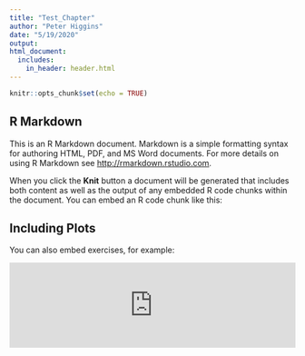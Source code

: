 ```yaml
---
title: "Test_Chapter"
author: "Peter Higgins"
date: "5/19/2020"
output: 
html_document:
  includes:
    in_header: header.html
---
```


```r
knitr::opts_chunk$set(echo = TRUE)
```

## R Markdown

This is an R Markdown document. Markdown is a simple formatting syntax for authoring HTML, PDF, and MS Word documents. For more details on using R Markdown see <http://rmarkdown.rstudio.com>.

When you click the **Knit** button a document will be generated that includes both content as well as the output of any embedded R code chunks within the document. You can embed an R code chunk like this:


## Including Plots

You can also embed exercises, for example:

<!---LEARNR EX 1-->

<iframe style="margin:0 auto; min-width: 100%;" id="myIframe1" class="interactive" src="https://pdrhiggins.shinyapps.io/learnr_iframe/" scrolling="no" frameborder="no"></iframe>

<!---------------->




<script>
  iFrameResize({}, ".interactive");
</script>
